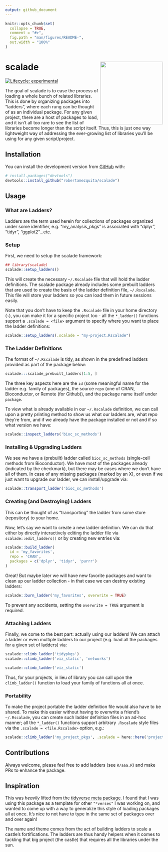 ```yaml
---
output: github_document
---
```


<!-- README.md is generated from README.Rmd. Please edit that file -->

```r
knitr::opts_chunk$set(
  collapse = TRUE,
  comment = "#>",
  fig.path = "man/figures/README-",
  out.width = "100%"
)
```

# scalade <img src='man/assets/scalade-logo.png' align="right" height="200" />

<!-- badges: start -->
[![Lifecycle: experimental](https://img.shields.io/badge/lifecycle-experimental-orange.svg)](https://lifecycle.r-lib.org/articles/stages.html#experimental)
<!-- badges: end -->

The goal of scalade is to ease the process of loading a whole bunch of related libraries. This is done by organizing packages into "ladders", where each rung can be thought of as an individual package. For any given project, there are a host of packages to load, and it isn't all too rare to see the list of libraries become longer than the script itself. Thus, this is just one way lightweight way of addressing the ever-growing list of libraries you'll be using for any given script/project.

## Installation

You can install the development version from [GitHub](https://github.com/) with:

```r
# install.packages("devtools")
devtools::install_github("robertamezquita/scalade")
```

## Usage

### What are Ladders?

Ladders are the term used herein for collections of packages organized under some identifier, e.g. "my_analysis_pkgs" is associated with "dplyr", "tidyr", "ggplot2"...etc.

### Setup

First, we need to setup the scalade framework:

```r
## library(scalade)
scalade::setup_ladders()
```

This will create the necessary `~/.Rscalade` file that will hold the ladder definitions. The scalade package already includes some prebuilt ladders that are used to create the basis of the ladder definition file, `~/.Rscalade`. This file will store your ladders so you can load them in future sessions easily.

Note that you don't have to keep the `.Rscalade` file in your home directory (`~`), you can make it for a specific project too - all the `*_ladder()` functions support a `.scalade = <file>` argument to specify where you want to place the ladder definitions:

```r
scalade::setup_ladders(.scalade = "my-project.Rscalade")
```

### The Ladder Definitions

The format of `~/.Rscalade` is tidy, as shown in the predefined ladders provided as part of the package below:

```r
scalade:::scalade_prebuilt_ladders[1:5, ]
```

The three key aspects here are the `id` (some meaningful name for the ladder e.g. family of packages), the source `repo` (one of CRAN, Bioconductor, or Remote (for Github)), and the package name itself under `package`.

To view what is already available in our `~/.Rscalade` definition, we can call upon a pretty printing method to show us what our ladders are, what repo they're from, and if we already have the package installed or not and if so what version we have:

```r
scalade::inspect_ladders('bioc_sc_methods')
```

### Installing & Upgrading Ladders

We see we have a (prebuilt) ladder called `bioc_sc_methods` (single-cell methods from Bioconductor). We have most of the packages already (indicated by the checkmark), but there may be cases where we don't have all of them. In case of any missing packages (marked by an X), or even if we just want to upgrade our ladder, we can install/upgrade via:

```r
scalade::transport_ladder('bioc_sc_methods')
```

### Creating (and Destroying) Ladders

This can be thought of as "transporting" the ladder from some store (repository) to your home.

Now, let's say we want to create a new ladder definition. We can do that either by directly interactively editing the ladder file via `scalade::edit_ladders()` or by creating new entries via:

```r
scalade::build_ladder(
  id = 'my_favorites', 
  repo = 'CRAN', 
  packages = c('dplyr', 'tidyr', 'purrr')
)
```

Great! But maybe later we will have new favorite packages and want to clean up our ladder collection - in that case we can destroy existing ladders:

```r
scalade::burn_ladder('my_favorites', overwrite = TRUE)
```

To prevent any accidents, setting the `overwrite = TRUE` argument is required.

### Attaching Ladders

Finally, we come to the best part: actually using our ladders! We can attach a ladder or even multiple ladders to our project (e.g. load all the packages for a given set of ladders) via:

```r
scalade::climb_ladder('tidypkgs')
scalade::climb_ladder('viz_static', 'networks')
```
```r
scalade::climb_ladder('viz_static')
```

Thus, for your projects, in lieu of library you can call upon the `climb_ladder()` function to load your family of functions all at once. 

### Portability

To make the project portable the ladder definition file would also have to be shared. To make this easier without having to overwrite a friend's `~/.Rscalade`, you can create such ladder definition files in an ad-hoc manner; all the `*_ladder()` functions support arbitrary `.Rscalade` style files via the `.scalade = <file.Rscalade>` option, e.g.:

```r
scalade::climb_ladder('my_project_pkgs', .scalade = here::here('project_v1.Rscalade'))
```

## Contributions

Always welcome, please feel free to add ladders (see `R/aaa.R`) and make PRs to enhance the package.

## Inspiration

This was *heavily* lifted from the [tidyverse meta package](https://github.com/tidyverse/tidyverse). I found that I was using this package as a template for other `"*verses"` I was working on, and wanted to come up with a way to generalize this style of loading packages all at once. It's nice to not have to type in the same set of packages over and over again!

The name and theme comes from the act of building ladders to scale a castle's fortifications. The ladders are thus handy helpers when it comes to tackling that big project (the castle) that requires all the libraries under the sun.